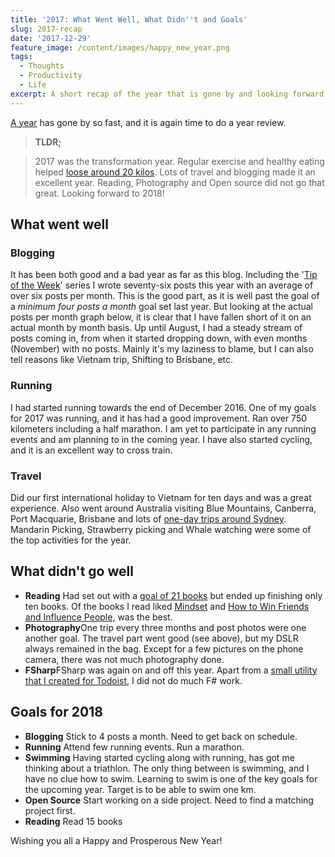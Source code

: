 ```yaml
---
title: '2017: What Went Well, What Didn''t and Goals'
slug: 2017-recap
date: '2017-12-29'
feature_image: /content/images/happy_new_year.png
tags:
  - Thoughts
  - Productivity
  - Life
excerpt: A short recap of the year that is gone by and looking forward!
---
```

<ImageCard src="/content/images/happy_new_year.png" alt="Posts per month - 2016" />

[A year](/blog/2016-recap/) has gone by so fast, and it is again time to do a year review.

> **TLDR;**

> 2017 was the transformation year. Regular exercise and healthy eating helped [loose around 20 kilos](/blog/how-i-lost-13-kilos-in-one-and-half-months/). Lots of travel and blogging made it an excellent year. Reading, Photography and Open source did not go that great. Looking forward to 2018!

## What went well

### **Blogging**

It has been both good and a bad year as far as this blog. Including the '[Tip of the Week](/blog/tag/tipow/)' series I wrote seventy-six posts this year with an average of over six posts per month. This is the good part, as it is well past the goal of a _minimum four posts a month_ goal set last year. But looking at the actual posts per month graph below, it is clear that I have fallen short of it on an actual month by month basis. Up until August, I had a steady stream of posts coming in, from when it started dropping down, with even months (November) with no posts. Mainly it's my laziness to blame, but I can also tell reasons like Vietnam trip, Shifting to Brisbane, etc.

<ImageCard src="/content/images/2017_postpermonth.png" alt="Posts per month in the year 2017" />

### **Running**

I had started running towards the end of December 2016. One of my goals for 2017 was running, and it has had a good improvement. Ran over 750 kilometers including a half marathon. I am yet to participate in any running events and am planning to in the coming year. I have also started cycling, and it is an excellent way to cross train.

<ImageCard src="/content/images/2017_sport.jpg" alt="Year in Sport" />

### **Travel**

Did our first international holiday to Vietnam for ten days and was a great experience. Also went around Australia visiting Blue Mountains, Canberra, Port Macquarie, Brisbane and lots of [one-day trips around Sydney](/blog/one-day-trips-around-sydney/). Mandarin Picking, Strawberry picking and Whale watching were some of the top activities for the year.

<ImageCard src="/content/images/strawberyy_picking.jpg" alt="Strawberry Picking, Ricardoes" />

## What didn't go well

-   **Reading** Had set out with a [goal of 21 books](https://www.goodreads.com/challenges/5493-2017-reading-challenge) but ended up finishing only ten books. Of the books I read liked [Mindset](https://www.amazon.com/Mindset-Psychology-Carol-S-Dweck/dp/0345472322) and [How to Win Friends and Influence People,](https://www.amazon.com/How-Win-Friends-Influence-People/dp/1439167346/) was the best.
-   **Photography**One trip every three months and post photos were one another goal. The travel part went good (see above), but my DSLR always remained in the bag. Except for a few pictures on the phone camera, there was not much photography done.
-   **FSharp**FSharp was again on and off this year. Apart from a [small utility that I created for Todoist](/blog/todoist-template-transformer-transform-tasks-to-x-days-from-now/), I did not do much F# work.

## Goals for 2018

-   **Blogging** Stick to 4 posts a month. Need to get back on schedule.
-   **Running** Attend few running events. Run a marathon.
-   **Swimming** Having started cycling along with running, has got me thinking about a triathlon. The only thing between is swimming, and I have no clue how to swim. Learning to swim is one of the key goals for the upcoming year. Target is to be able to swim one km.
-   **Open Source** Start working on a side project. Need to find a matching project first.
-   **Reading** Read 15 books

Wishing you all a Happy and Prosperous New Year!
